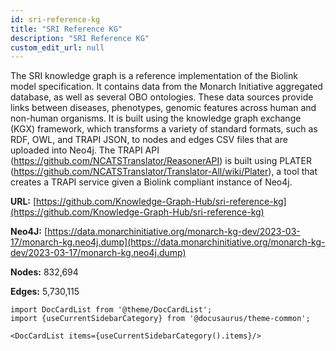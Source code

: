 ```yaml
---
id: sri-reference-kg
title: "SRI Reference KG"
description: "SRI Reference KG"
custom_edit_url: null
---
```





The SRI knowledge graph is a reference implementation of the Biolink model specification. It contains data from the Monarch Initiative aggregated database, as well as several OBO ontologies. These data sources provide links between diseases, phenotypes, genomic features across human and non-human organisms. It is built using the knowledge graph exchange (KGX) framework, which transforms a variety of standard formats, such as RDF, OWL, and TRAPI JSON, to nodes and edges CSV files that are uploaded into Neo4j. The TRAPI API (https://github.com/NCATSTranslator/ReasonerAPI) is built using PLATER (https://github.com/NCATSTranslator/Translator-All/wiki/Plater), a tool that creates a TRAPI service given a Biolink compliant instance of Neo4j.



**URL:** [https://github.com/Knowledge-Graph-Hub/sri-reference-kg](https://github.com/Knowledge-Graph-Hub/sri-reference-kg)

**Neo4J:** [https://data.monarchinitiative.org/monarch-kg-dev/2023-03-17/monarch-kg.neo4j.dump](https://data.monarchinitiative.org/monarch-kg-dev/2023-03-17/monarch-kg.neo4j.dump)

**Nodes:** 832,694

**Edges:** 5,730,115





```mdx-code-block
import DocCardList from '@theme/DocCardList';
import {useCurrentSidebarCategory} from '@docusaurus/theme-common';

<DocCardList items={useCurrentSidebarCategory().items}/>
```
      